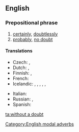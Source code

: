 ==English==

===Prepositional phrase===
{{head|en|prepositional phrase|head=[[without]] a [[doubt]]}}

# [[certainly]], [[doubtlessly]]
# [[probably]], [[no doubt]]

====Translations====
{{trans-see|certainly}}
{{trans-see|probably}}
{{trans-top}}
* Czech: {{t+|cs|bezpochyby}}, {{t|cs|nepochybně}}
* Dutch: {{t+|nl|ongetwijfeld}}, {{t|nl|zonder twijfel}}
* Finnish: {{t|fi|epäilemättä}}, {{t|fi|ilman epäilystäkään}}
* French: {{t+|fr|sans doute}}
* Icelandic: {{t|is|án efa}}, {{t|is|eflaust}}, {{t|is|efalaust}}, {{t|is|vafalaust}}, {{t|is|óefað}}, {{t|is|ótvírætt}}
{{trans-mid}}
* Italian: {{t|it|senza dubbio}}
* Russian: {{t|ru|без сомнения|tr=b'ez somn'énija|sc=Cyrl}}, {{t+|ru|несомненно|tr=n'esomn'énno|sc=Cyrl}}
* Spanish: {{t|es|sin duda}}
{{trans-bottom}}

[[Category:English modal adverbs]]

[[ta:without a doubt]]